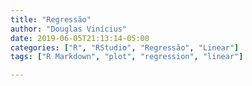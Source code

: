```yaml
---
title: "Regressão"
author: "Douglas Vinícius"
date: 2019-06-05T21:13:14-05:00
categories: ["R", "RStudio", "Regressão", "Linear"]
tags: ["R Markdown", "plot", "regression", "linear"]

---
```


